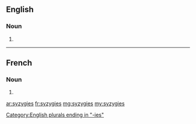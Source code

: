 ==English==

===Noun===
{{head|en|plural}}

# {{plural of|syzygy|lang=en}}

[[Category:English plurals ending in "-ies"]]

----

==French==

===Noun===
{{head|fr|plural}}

# {{plural of|syzygie|lang=fr}}

[[ar:syzygies]]
[[fr:syzygies]]
[[mg:syzygies]]
[[my:syzygies]]